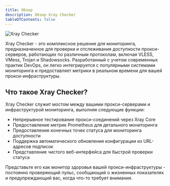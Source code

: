```yaml
---
title: Обзор
description: Обзор Xray Checker
tableOfContents: false
---
```


![Xray Checker](../../../../../.github/screen/xray-checker.png)

Xray Checker - это комплексное решение для мониторинга, предназначенное для проверки и отслеживания доступности прокси-серверов, работающих по различным протоколам, включая VLESS, VMess, Trojan и Shadowsocks. Разработанный с учетом современных практик DevOps, он легко интегрируется с популярными системами мониторинга и предоставляет метрики в реальном времени для вашей прокси-инфраструктуры.

## Что такое Xray Checker?

Xray Checker служит мостом между вашими прокси-серверами и инфраструктурой мониторинга, выполняя следующие функции:

- Непрерывное тестирование прокси-соединений через Xray Core
- Предоставление метрик Prometheus для детального мониторинга
- Предоставление конечных точек статуса для мониторинга доступности
- Поддержка автоматического обновления конфигурации из URL-адресов подписок
- Представление чистого веб-интерфейса для быстрой проверки статуса

Представьте его как монитор здоровья вашей прокси-инфраструктуры - постоянно проверяющий пульс, сообщающий о жизненных показателях и предупреждающий вас, когда что-то требует внимания.
